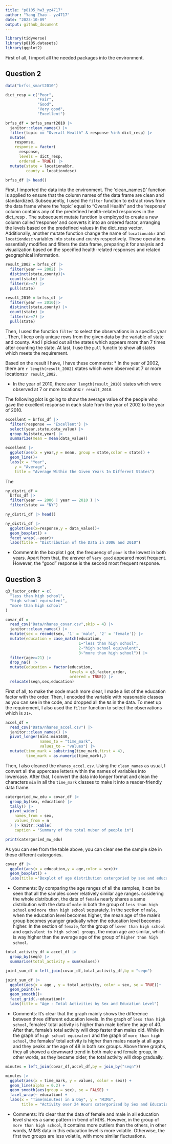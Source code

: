 ```yaml
---
title: "p8105_hw3_yz4717"
author: "Yang Zhao - yz4717"
date: "2023-10-09"
output: github_document
---
```


```r
library(tidyverse)
library(p8105.datasets) 
library(ggplot2)
```

First of all, I import all the needed packages into the environment.

## Question 2

```r
data("brfss_smart2010")

dict_resp = c("Poor",
              "Fair",
              "Good",
              "Very good",
              "Excellent")

brfss_df = brfss_smart2010 |> 
  janitor::clean_names() |> 
  filter(topic == "Overall Health" & response %in% dict_resp) |> 
  mutate(
    response,
    response = factor(
      response,
      levels = dict_resp,
      ordered = TRUE)) |> 
  mutate(state = locationabbr,
         county = locationdesc)

brfss_df |> head()
```

First, I imported the data into the environment. The 'clean_names()' function is applied to ensure that the column names of the data frame are clean and standardized. Subsequently, I used the `filter` function to extract rows from the data frame where the 'topic' equal to "Overall Health" and the 'response' column contains any of the predefined health-related responses in the dict_resp . The subsequent mutate function is employed to create a new column called 'response' and converts it into an ordered factor, arranging the levels based on the predefined values in the dict_resp vector. Additionally, another mutate function change the name of `locationabbr` and `locationdesc` variables into `state` and `county` respectively. These operations essentially modifies and filters the data frame, preparing it for analysis and visualization based on the specified health-related responses and related geographical information.

```r
result_2002 = brfss_df |> 
  filter(year == 2002) |> 
  distinct(state,county)|>  
  count(state) |> 
  filter(n>=7) |> 
  pull(state)

result_2010 = brfss_df |> 
  filter(year == 2010)|> 
  distinct(state,county) |> 
  count(state) |> 
  filter(n>=7) |> 
  pull(state)

```

Then, I used the function `filter` to select the observations in a specific year . Then, I keep only unique rows from the given data by the variable of state and county. And I picked out all the states which appears more than 7 times after counting the state. At last, I use the `pull` functin to show all states which meets the requirement.

Based on the result I have, I have these comments:
* In the year of 2002, there are `r length(result_2002)` states which were observed at 7 or more locations:`r result_2002`.

* In the year of 2010, there are`r length(result_2010)` states  which were observed at 7 or more locations:`r result_2010`.

 The following plot is going to show the average value of the people who gave the excellent response in each state from the year of 2002 to the year of 2010.

```r
excellent = brfss_df |>
  filter(response == "Excellent") |> 
  select(year,state,data_value) |> 
  group_by(state,year) |> 
  summarize(mean = mean(data_value))  

excellent |> 
  ggplot(aes(x = year,y = mean, group = state,color = state)) + 
  geom_line()+
  labs(x = "Year",
    y = "Average",
    title = "Average Within the Given Years In Different States")
```

The 

```r
ny_distri_df = 
  brfss_df |>  
  filter(year == 2006 | year == 2010 ) |> 
  filter(state == "NY")

ny_distri_df |> head()

ny_distri_df |> 
  ggplot(aes(x=response,y = data_value))+
  geom_boxplot() +
  facet_wrap(.~year)+
  labs(title = "Distribution of the Data in 2006 and 2010")
```

* Comment:In the boxplot I got, the frequency of `poor` is the lowest in both years. Apart from that, the answer of `Very good` appeared most frequent. However, the “good” response is the second most frequent response.

## Question 3

```r
q3_factor_order = c(
  "less than high school",
  "high school equivalent",
  "more than high school"
)

covar_df = 
  read_csv("Data/nhanes_covar.csv",skip = 4) |> 
  janitor::clean_names() |> 
  mutate(sex = recode(sex, '1' = 'male', '2' = 'female')) |> 
  mutate(education = case_match(education,
                                1~"less than high school",
                                2~"high school equivalent",
                                3~"more than high school")) |> 
  filter(age>=21) |> 
  drop_na() |> 
  mutate(education = factor(education,
                            levels = q3_factor_order,
                            ordered = TRUE)) |> 
  relocate(seqn,sex,education)
```
First of all, to make the code much more clear, I made a list of the education factor with the order. Then, I encoded the variable with reasonable classes as you can see in the code, and dropped all the `NA` in the data. To meet up the requirement, I also used the `filter` function to select the observations which is `21+`.

```r
accel_df = 
  read_csv("Data/nhanes_accel.csv") |> 
  janitor::clean_names() |> 
  pivot_longer(min1:min1440,
               names_to = "time_mark",
               values_to = "values") |> 
  mutate(time_mark = substring(time_mark,first = 4),
         time_mark = as.numeric(time_mark),) 
```

Then, I also cleaned the `nhanes_accel.csv`. Using the `clean_names` as usual, I convert all the uppercase letters within the names of variables into lowercase. After that, I convert the data into longer format and clean the characters `min` in all the `time_mark` classes to make it into a reader-friendly data frame.

```r
catergoried_mw_edu = covar_df |> 
  group_by(sex, education) |> 
  tally() |> 
  pivot_wider(
    names_from = sex,
    values_from = n
  ) |> knitr::kable(
    caption = "Summary of the total muber of people in")

print(catergoried_mw_edu)
```

As you can see from the table above, you can clear see the sample size in these different catergories. 

```r
covar_df |> 
  ggplot(aes(x = education,y = age,color = sex))+
  geom_boxplot() +
  labs(title ="Boxplot of age distribution catergoried by sex and education" )
```

* Comments: By comparing the age ranges of all the samples, it can be seen that all the samples cover relatively similar age ranges. cosidering the whole distribution, the data of `female` nearly shares a same distribution with the data of `male` in both the group of `less than high school` and `more than high school` separately. In the section of `male`, when the education level becomes higher, the mean age of the male’s group becomes younger gradually when the education level becomes higher. In the section of `female`, for the group of `lower than high school` and `equivalent to high school groups`, the mean age are similar, which is way higher than the average age of the group of `higher than high school`.

```r
total_activity_df = accel_df |> 
  group_by(seqn) |> 
  summarise(total_activity = sum(values))

joint_sum_df = left_join(covar_df,total_activity_df,by = "seqn")

joint_sum_df |> 
  ggplot(aes(x = age , y = total_activity, color = sex, se = TRUE))+
  geom_point()+
  geom_smooth()+
  facet_grid(.~education)+
  labs(title = "Age - Total Activities by Sex and Education Level")
```

* Comments: It's clear that the graph mainly shows the difference between three different education levels. In the graph of `less than high school`, females' total activity is higher than male before the age of 40. After that, female's total activity will drop faster than males did.  While in the graph of `high school equivalent` and the graph of `more than high school`, the females' total activity is higher than males nearly at all ages and they peaks ar the age of 48 in both sex groups. Above three graphs, they all showed a downward trend in both male and female group, in other words, as they became older, the total activity will drop gradually. 


```r

minutes = left_join(covar_df,accel_df,by = join_by("seqn")) 

minutes |>
  ggplot(aes(x = time_mark, y = values, color = sex)) +
  geom_line(alpha = 0.2) +
  geom_smooth(aes(group = sex), se = FALSE) +
  facet_wrap(~ education) +
  labs(x = "Time(minutes) in a Day", y = "MIMS",
       title = "Activity over 24 Hours catergorized by Sex and Education Level") 
```

* Comments: It's clear that the data of female and male in all education level shares a same pattern in trend of `MIMS`. However, in the group of `more than high school`, it contains more outliers than the others, in other words, MIMS data in this education level is more volatile. Otherwise, the first two groups are less volatile, with more similar fluctuations.
